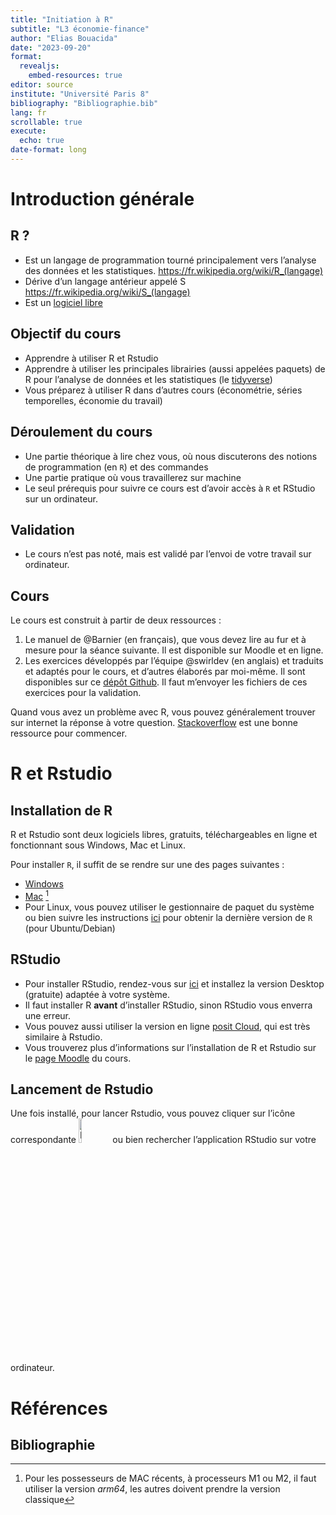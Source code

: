 ```yaml
---
title: "Initiation à R"
subtitle: "L3 économie-finance"
author: "Elias Bouacida"
date: "2023-09-20"
format: 
  revealjs:
    embed-resources: true
editor: source
institute: "Université Paris 8"
bibliography: "Bibliographie.bib"
lang: fr
scrollable: true
execute: 
  echo: true
date-format: long
---
```




# Introduction générale

## R ?

- Est un langage de programmation tourné principalement vers l'analyse des données et les statistiques. <https://fr.wikipedia.org/wiki/R_(langage)>
- Dérive d'un langage antérieur appelé S <https://fr.wikipedia.org/wiki/S_(langage)>
- Est un [logiciel libre](https://fr.wikipedia.org/wiki/Logiciel_libre)

## Objectif du cours

- Apprendre à utiliser R et Rstudio
- Apprendre à utiliser les principales librairies (aussi appelées paquets) de R pour l'analyse de données et les statistiques (le [tidyverse](https://www.tidyverse.org/))
- Vous préparez à utiliser R dans d'autres cours (économétrie, séries temporelles, économie du travail)

## Déroulement du cours


- Une partie théorique à lire chez vous, où nous discuterons des notions de programmation (en `R`) et des commandes
- Une partie pratique où vous travaillerez sur machine
- Le seul prérequis pour suivre ce cours est d'avoir accès à `R` et RStudio sur un ordinateur.


## Validation

- Le cours n'est pas noté, mais est validé par l'envoi de votre travail sur ordinateur.

## Cours

Le cours est construit à partir de deux ressources :

1. Le manuel de @Barnier (en français), que vous devez lire au fur et à mesure pour la séance suivante.
Il est disponible sur Moodle et en ligne.
2. Les exercices développés par l'équipe @swirldev (en anglais) et traduits et adaptés pour le cours, et d'autres élaborés par moi-même. Il sont disponibles sur ce [dépôt Github](https://github.com/EliasBcd/InitiationR).
Il faut m'envoyer les fichiers de ces exercices pour la validation.

Quand vous avez un problème avec R, vous pouvez généralement trouver sur internet la réponse à votre question. 
[Stackoverflow](https://stackoverflow.com/) est une bonne ressource pour commencer.


# R et Rstudio

## Installation de R {.scrollable}


R et Rstudio sont deux logiciels libres, gratuits, téléchargeables en ligne et fonctionnant sous Windows, Mac et Linux.

Pour installer `R`, il suffit de se rendre sur une des pages suivantes :

- [Windows](https://cloud.r-project.org/bin/windows/base/)
- [Mac](https://cloud.r-project.org/bin/macosx/) ^[Pour les possesseurs de MAC récents, à processeurs M1 ou M2, il faut utiliser la version *arm64*, les autres doivent prendre la version classique]
- Pour Linux, vous pouvez utiliser le gestionnaire de paquet du système ou bien suivre les instructions [ici](https://cran.r-project.org/bin/linux/ubuntu/) pour obtenir la dernière version de `R` (pour Ubuntu/Debian)

## RStudio

- Pour installer RStudio, rendez-vous sur [ici](https://www.rstudio.com/products/rstudio/download/#download) et installez la version Desktop (gratuite) adaptée à votre système.
- Il faut installer R **avant** d'installer RStudio, sinon RStudio vous enverra une erreur.
- Vous pouvez aussi utiliser la version en ligne [posit Cloud](https://posit.cloud/), qui est très similaire à Rstudio.
- Vous trouverez plus d'informations sur l'installation de R et Rstudio sur le [page Moodle](https://moodle.univ-paris8.fr/mod/page/view.php?id=272504) du cours.



## Lancement de Rstudio

Une fois installé, pour lancer Rstudio, vous pouvez cliquer sur l'icône correspondante ![Logo RStudio](resources/RStudio-Logo-Flat.png){width=10%} ou bien rechercher l'application RStudio sur votre ordinateur.


# Références

## Bibliographie
